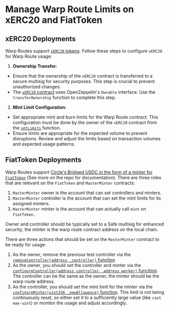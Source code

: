 # Manage Warp Route Limits on xERC20 and FiatToken

## xERC20 Deployments

Warp Routes support [`xERC20` tokens](https://github.com/defi-wonderland/xERC20). Follow these steps to configure `xERC20` for Warp Route usage:

1. **Ownership Transfer**: 
- Ensure that the ownership of the `xERC20` contract is transferred to a secure multisig for security purposes. This step is crucial to prevent unauthorized changes. 
- The [`xERC20` contract](https://github.com/defi-wonderland/xERC20/blob/main/solidity/contracts/XERC20.sol) uses OpenZeppelin's `Ownable` interface. Use the `transferOwnership` function to complete this step.
2. **Mint Limit Configuration**:
- Set appropriate mint and burn limits for the Warp Route contract. This configuration must be done by the owner of the `xERC20` contract from the [`setLimits`](https://github.com/defi-wonderland/xERC20/blob/main/solidity/contracts/XERC20.sol#L85) function.
- Ensure limits are appropriate for the expected volume to prevent disruptions. Review and adjust the limits based on transaction volumes and expected usage patterns.

## FiatToken Deployments

Warp Routes support [Circle's Bridged USDC in the form of a minter for `FiatToken`](https://github.com/circlefin/stablecoin-evm) (See more on the repo for documentation). There are three roles that are relevant on the `FiatToken` and `MasterMinter` contracts:

1. `MasterMinter` owner is the account that can set controllers and minters.
2. `MasterMinter` controller is the account that can set the mint limits for its assigned minters.
3. `MasterMinter` minter is the account that can actually call `mint` on `FiatToken`. 

Owner and controller should be typically set to a Safe multisig for enhanced security, the minter is the warp route contract address on the local chain.

There are three actions that should be set on the `MasterMinter` contract to be ready for usage:

1. As the owner, remove the previous test controller via the [`removeController(address _controller)` function](https://github.com/circlefin/stablecoin-evm/blob/master/contracts/minting/Controller.sol#L87C14-L87C51)
2. As the owner, you should set the controller and minter via the [`configureController(address controller, address worker)` funcition](https://github.com/circlefin/stablecoin-evm/blob/master/contracts/minting/Controller.sol#L70). The controller can be the same as the owner, the minter should be the warp route address.
3. As the controller, you should set the mint limit for the minter via the [`configureMinter(uint256 _newAllowance)` function](https://github.com/circlefin/stablecoin-evm/blob/master/contracts/minting/MintController.sol#L116). This limit is not being continuously reset, so either set it to a sufficiently large value (like `cast max-uint`) or monitor the usage and adjust accordingly.


